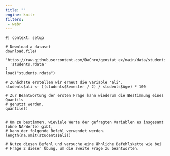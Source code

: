 ```yaml
---
title: ""
engine: knitr
filters:
 - webr
---
```


```webr-r

#| context: setup

# Download a dataset
download.file(
  'https://raw.githubusercontent.com/DaChro/geostat_ex/main/data/students.rdata',
  'students.rdata'
)
load("students.rdata")

```

```webr-r
# Zunächste erstellen wir erneut die Variable 'ali'.
students$ali <- ((students$Semester / 2) / students$Age) * 100

# Zur Beantwortung der ersten Frage kann wiederum die Bestimmung eines Quantils
# genutzt werden. 
quantile()


# Um zu bestimmen, wieviele Werte der gefragten Variablen es insgesamt (ohne NA-Werte) gibt, 
# kann der folgende Befehl verwendet werden. 
length(na.omit(students$ali))

# Nutze diesen Befehl und versuche eine ähnliche Befehlskette wie bei 
# Frage 2 dieser Übung, um die zweite Frage zu beantworten.



```
